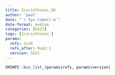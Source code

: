 ```yaml
---
title: 2corinthiens_06
author: 'paul'
date: "`r Sys.time()-4`"
date-format: medium
categories: [SG21]
tags: [2corinthiens_]
params:
  refs: 2co6
  refs_after: Rom1:1
  version: SG21
---
```


```r
XMINPI::bcv_list_(params$refs, params$version)
```


